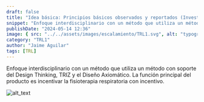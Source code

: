 ```yaml
---
draft: false
title: "Idea básica: Principios básicos observados y reportados (Investigación básica aplicada)"
snippet: "Enfoque interdisciplinario con un método que utiliza un método con soporte del Design Thinking, TRIZ y el Diseño Axiomático. La función principal del producto es incentivar la fisioterapia respiratoria con incentivo."
publishDate: "2024-05-14 12:36"
image: { src: "../../assets/images/escalamiento/TRL1.svg", alt: "typography" }
category: "TRL1"
author: "Jaime Aguilar"
tags: [TRL]
---
```



Enfoque interdisciplinario con un método que utiliza un método con soporte del Design Thinking, TRIZ y el Diseño Axiomático. La función principal del producto es incentivar la fisioterapia respiratoria con incentivo.

![alt_text](/Blog/Escalamiento/TRL1/Imagen1.png "image_tlr1")
